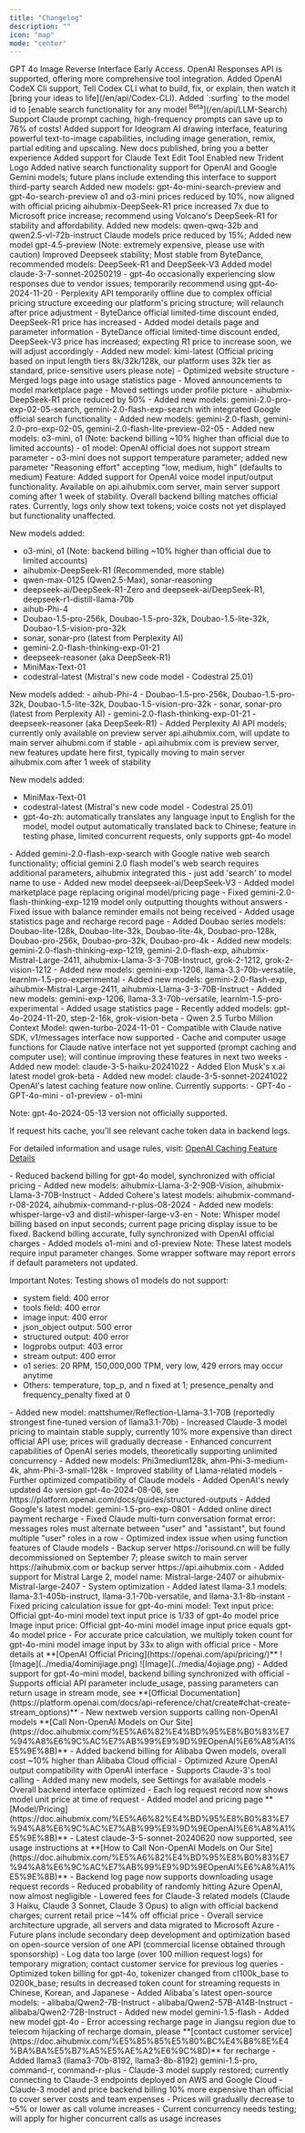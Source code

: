 ```yaml
---
title: "Changelog"
description: ""
icon: "map"
mode: "center"
---
```


<Update label="April 22, 2025">
GPT 4o Image Reverse Interface Early Access.
</Update>

<Update label="April 20, 2025">
OpenAI Responses API is supported, offering more comprehensive tool integration.
</Update>

<Update label="April 17, 2025">
Added OpenAI CodeX Cli support, Tell Codex CLI what to build, fix, or explain, then watch it [bring your ideas to life](/en/api/Codex-CLI).
</Update>

<Update label="April 12, 2025">
Added `:surfing` to the model id to [enable search functionality for any model <sup>Beta</sup>](/en/api/LLM-Search)
</Update>

<Update label="April 9, 2025">
Support Claude prompt caching, high-frequency prompts can save up to 76% of costs!
</Update>

<Update label="April 7, 2025">
Added support for Ideogram AI drawing interface, featuring powerful text-to-image capabilities, including image generation, remix, partial editing and upscaling.
</Update>

<Update label="April 5, 2025">
New docs published, bring you a better experience
</Update>

<Update label="March 30, 2025">
Added support for Claude Text Edit Tool
</Update>

<Update label="March 24, 2025">
Enabled new Trident Logo
</Update>

<Update label="March 16, 2025">
Added native search functionality support for OpenAI and Google Gemini models; future plans include extending this interface to support third-party search
</Update>

<Update label="March 15, 2025">
Added new models: gpt-4o-mini-search-preview and gpt-4o-search-preview
</Update>

<Update label="March 7, 2025">
o1 and o3-mini prices reduced by 10%, now aligned with official pricing
</Update>

<Update label="March 6, 2025">
aihubmix-DeepSeek-R1 price increased 7x due to Microsoft price increase; recommend using Volcano's DeepSeek-R1 for stability and affordability. Added new models: qwen-qwq-32b and qwen2.5-vl-72b-instruct
</Update>

<Update label="February 28, 2025">
Claude models price reduced by 15%; Added new model gpt-4.5-preview (Note: extremely expensive, please use with caution)
</Update>

<Update label="February 26, 2025">
Improved Deepseek stability; Most stable from ByteDance, recommended models: DeepSeek-R1 and DeepSeek-V3
</Update>

<Update label="February 25, 2025">
Added model claude-3-7-sonnet-20250219
</Update>

<Update label="February 24, 2025">
- gpt-4o occasionally experiencing slow responses due to vendor issues; temporarily recommend using gpt-4o-2024-11-20
- Perplexity API temporarily offline due to complex official pricing structure exceeding our platform's pricing structure; will relaunch after price adjustment
- ByteDance official limited-time discount ended, DeepSeek-R1 price has increased
- Added model details page and parameter information
</Update>

<Update label="February 23, 2025">
- ByteDance official limited-time discount ended, DeepSeek-V3 price has increased; expecting R1 price to increase soon, we will adjust accordingly
</Update>

<Update label="February 18, 2025">
- Added new model: kimi-latest (Official pricing based on input length tiers 8k/32k/128k, our platform uses 32k tier as standard, price-sensitive users please note)
- Optimized website structure
- Merged logs page into usage statistics page
- Moved announcements to model marketplace page
- Moved settings under profile picture
- aihubmix-DeepSeek-R1 price reduced by 50%
- Added new models: gemini-2.0-pro-exp-02-05-search, gemini-2.0-flash-exp-search with integrated Google official search functionality
- Added new models: gemini-2.0-flash, gemini-2.0-pro-exp-02-05, gemini-2.0-flash-lite-preview-02-05
- Added new models: o3-mini, o1 (Note: backend billing ~10% higher than official due to limited accounts)
</Update>

<Update label="February 4, 2025">
- o1 model: OpenAI official does not support stream parameter
- o3-mini does not support temperature parameter; added new parameter "Reasoning effort" accepting "low, medium, high" (defaults to medium)
</Update>

<Update label="February 1, 2025">
Feature: Added support for OpenAI voice model input/output functionality. Available on api.aihubmix.com server, main server support coming after 1 week of stability. Overall backend billing matches official rates. Currently, logs only show text tokens; voice costs not yet displayed but functionality unaffected.

New models added:
- o3-mini, o1 (Note: backend billing ~10% higher than official due to limited accounts)
- aihubmix-DeepSeek-R1 (Recommended, more stable)
- qwen-max-0125 (Qwen2.5-Max), sonar-reasoning
- deepseek-ai/DeepSeek-R1-Zero and deepseek-ai/DeepSeek-R1, deepseek-r1-distill-llama-70b
- aihub-Phi-4
- Doubao-1.5-pro-256k, Doubao-1.5-pro-32k, Doubao-1.5-lite-32k, Doubao-1.5-vision-pro-32k
- sonar, sonar-pro (latest from Perplexity AI)
- gemini-2.0-flash-thinking-exp-01-21
- deepseek-reasoner (aka DeepSeek-R1)
- MiniMax-Text-01
- codestral-latest (Mistral's new code model - Codestral 25.01)
</Update>

<Update label="January 23, 2025">
New models added:
- aihub-Phi-4
- Doubao-1.5-pro-256k, Doubao-1.5-pro-32k, Doubao-1.5-lite-32k, Doubao-1.5-vision-pro-32k
- sonar, sonar-pro (latest from Perplexity AI)
- gemini-2.0-flash-thinking-exp-01-21
- deepseek-reasoner (aka DeepSeek-R1)
</Update>

<Update label="January 19, 2025">
- Added Perplexity AI API models; currently only available on preview server api.aihubmix.com, will update to main server aihubmi.com if stable
- api.aihubmix.com is preview server, new features update here first, typically moving to main server aihubmix.com after 1 week of stability

New models added:
- MiniMax-Text-01
- codestral-latest (Mistral's new code model - Codestral 25.01)
- gpt-4o-zh: automatically translates any language input to English for the model, model output automatically translated back to Chinese; feature in testing phase, limited concurrent requests, only supports gpt-4o model
</Update>

<Update label="January 6, 2025">
- Added gemini-2.0-flash-exp-search with Google native web search functionality; official gemini 2.0 flash model's web search requires additional parameters, aihubmix integrated this - just add 'search' to model name to use
- Added new model deepseek-ai/DeepSeek-V3
</Update>

<Update label="January 1, 2025">
- Added model marketplace page replacing original model/pricing page
</Update>

<Update label="December 30, 2024">
- Fixed gemini-2.0-flash-thinking-exp-1219 model only outputting thoughts without answers
- Fixed issue with balance reminder emails not being received
</Update>

<Update label="December 22, 2024">
- Added usage statistics page and recharge record page
- Added Doubao series models: Doubao-lite-128k, Doubao-lite-32k, Doubao-lite-4k, Doubao-pro-128k, Doubao-pro-256k, Doubao-pro-32k, Doubao-pro-4k
- Added new models: gemini-2.0-flash-thinking-exp-1219, gemini-2.0-flash-exp, aihubmix-Mistral-Large-2411, aihubmix-Llama-3-3-70B-Instruct, grok-2-1212, grok-2-vision-1212
- Added new models: gemini-exp-1206, llama-3.3-70b-versatile, learnlm-1.5-pro-experimental
</Update>

<Update label="December 14, 2024">
- Added new models: gemini-2.0-flash-exp, aihubmix-Mistral-Large-2411, aihubmix-Llama-3-3-70B-Instruct
</Update>

<Update label="December 8, 2024">
- Added new models: gemini-exp-1206, llama-3.3-70b-versatile, learnlm-1.5-pro-experimental
- Added usage statistics page
</Update>

<Update label="November 21, 2024">
- Recently added models: gpt-4o-2024-11-20, step-2-16k, grok-vision-beta
- Qwen 2.5 Turbo Million Context Model: qwen-turbo-2024-11-01
</Update>

<Update label="November 7, 2024">
- Compatible with Claude native SDK, v1/messages interface now supported
- Cache and computer usage functions for Claude native interface not yet supported (prompt caching and computer use); will continue improving these features in next two weeks
</Update>

<Update label="November 5, 2024">
- Added new model: claude-3-5-haiku-20241022
- Added Elon Musk's x.ai latest model grok-beta
</Update>

<Update label="October 23, 2024">
- Added new model: claude-3-5-sonnet-20241022
</Update>

<Update label="October 10, 2024">
OpenAI's latest caching feature now online. Currently supports:
- GPT-4o
- GPT-4o-mini
- o1-preview
- o1-mini

Note: gpt-4o-2024-05-13 version not officially supported.

If request hits cache, you'll see relevant cache token data in backend logs.

For detailed information and usage rules, visit: [OpenAI Caching Feature Details](https://openai.com/index/api-prompt-caching/)
</Update>

<Update label="October 3, 2024">
- Reduced backend billing for gpt-4o model, synchronized with official pricing
- Added new models: aihubmix-Llama-3-2-90B-Vision, aihubmix-Llama-3-70B-Instruct
- Added Cohere's latest models: aihubmix-command-r-08-2024, aihubmix-command-r-plus-08-2024
</Update>

<Update label="September 19, 2024">
- Added new models: whisper-large-v3 and distil-whisper-large-v3-en
- Note: Whisper model billing based on input seconds; current page pricing display issue to be fixed. Backend billing accurate, fully synchronized with OpenAI official charges
</Update>

<Update label="September 13, 2024">
- Added models o1-mini and o1-preview
Note: These latest models require input parameter changes. Some wrapper software may report errors if default parameters not updated.

Important Notes:
Testing shows o1 models do not support:
- system field: 400 error
- tools field: 400 error
- image input: 400 error
- json_object output: 500 error
- structured output: 400 error
- logprobs output: 403 error
- stream output: 400 error
- o1 series: 20 RPM, 150,000,000 TPM, very low, 429 errors may occur anytime
- Others: temperature, top_p, and n fixed at 1; presence_penalty and frequency_penalty fixed at 0
</Update>

<Update label="September 10, 2024">
- Added new model: mattshumer/Reflection-Llama-3.1-70B (reportedly strongest fine-tuned version of llama3.1-70b)
- Increased Claude-3 model pricing to maintain stable supply, currently 10% more expensive than direct official API use; prices will gradually decrease
- Enhanced concurrent capabilities of OpenAI series models, theoretically supporting unlimited concurrency
</Update>

<Update label="August 11, 2024">
- Added new models: Phi3medium128k, ahm-Phi-3-medium-4k, ahm-Phi-3-small-128k
- Improved stability of Llama-related models
- Further optimized compatibility of Claude models
</Update>

<Update label="August 7, 2024">
- Added OpenAI's newly updated 4o version gpt-4o-2024-08-06, see https://platform.openai.com/docs/guides/structured-outputs
- Added Google's latest model: gemini-1.5-pro-exp-0801
</Update>

<Update label="August 4, 2024">
- Added online direct payment recharge
- Fixed Claude multi-turn conversation format error: messages roles must alternate between "user" and "assistant", but found multiple "user" roles in a row
- Optimized index issue when using function features of Claude models
- Backup server https://orisound.cn will be fully decommissioned on September 7; please switch to main server https://aihubmix.com or backup server https://api.aihubmix.com
</Update>

<Update label="July 27, 2024">
- Added support for Mistral Large 2, model name: Mistral-large-2407 or aihubmix-Mistral-large-2407
- System optimization
</Update>

<Update label="July 24, 2024">
- Added latest llama-3.1 models: llama-3.1-405b-instruct, llama-3.1-70b-versatile, and llama-3.1-8b-instant
</Update>

<Update label="July 20, 2024">
- Fixed pricing calculation issue for gpt-4o-mini model:
  Text input price: Official gpt-4o-mini model text input price is 1/33 of gpt-4o model price
  Image input price: Official gpt-4o-mini model image input price equals gpt-4o model price
- For accurate price calculation, we multiply token count for gpt-4o-mini model image input by 33x to align with official price
- More details at **[OpenAI Official Pricing](https://openai.com/api/pricing/)**
![Image](../media/4ominijiage.png)
![Image](../media/4ojiage.png)
</Update>

<Update label="July 19, 2024">
- Added support for gpt-4o-mini model, backend billing synchronized with official
</Update>

<Update label="July 15, 2024">
- Supports official API parameter include_usage, passing parameters can return usage in stream mode, see **[Official Documentation](https://platform.openai.com/docs/api-reference/chat/create#chat-create-stream_options)**
</Update>

<Update label="July 14, 2024">
- New nextweb version supports calling non-OpenAI models **[Call Non-OpenAI Models on Our Site](https://doc.aihubmix.com/%E5%A6%82%E4%BD%95%E8%B0%83%E7%94%A8%E6%9C%AC%E7%AB%99%E9%9D%9EOpenAI%E6%A8%A1%E5%9E%8B)**
- Added backend billing for Alibaba Qwen models, overall cost ~10% higher than Alibaba Cloud official
- Optimized Azure OpenAI output compatibility with OpenAI interface
- Supports Claude-3's tool calling
- Added many new models, see Settings for available models
</Update>

<Update label="July 3, 2024">
- Overall backend interface optimized
- Each log request record now shows model unit price at time of request
- Added model and pricing page **[Model/Pricing](https://doc.aihubmix.com/%E5%A6%82%E4%BD%95%E8%B0%83%E7%94%A8%E6%9C%AC%E7%AB%99%E9%9D%9EOpenAI%E6%A8%A1%E5%9E%8B)**
</Update>

<Update label="June 20, 2024">
- Latest claude-3-5-sonnet-20240620 now supported, see usage instructions at **[How to Call Non-OpenAI Models on Our Site](https://doc.aihubmix.com/%E5%A6%82%E4%BD%95%E8%B0%83%E7%94%A8%E6%9C%AC%E7%AB%99%E9%9D%9EOpenAI%E6%A8%A1%E5%9E%8B)**
</Update>

<Update label="June 18, 2024">
- Backend log page now supports downloading usage request records
</Update>

<Update label="June 16, 2024">
- Reduced probability of randomly hitting Azure OpenAI, now almost negligible
</Update>

<Update label="June 13, 2024">
- Lowered fees for Claude-3 related models (Claude 3 Haiku, Claude 3 Sonnet, Claude 3 Opus) to align with official backend charges; current retail price ~14% off official price
</Update>

<Update label="June 10, 2024">
- Overall service architecture upgrade, all servers and data migrated to Microsoft Azure
- Future plans include secondary deep development and optimization based on open-source version of one API (commercial license obtained through sponsorship)
- Log data too large (over 100 million request logs) for temporary migration; contact customer service for previous log queries
- Optimized token billing for gpt-4o, tokenizer changed from cI100k_base to 0200k_base; results in decreased token count for streaming requests in Chinese, Korean, and Japanese
</Update>

<Update label="June 8, 2024">
- Added Alibaba's latest open-source models:
  - alibaba/Qwen2-7B-Instruct
  - alibaba/Qwen2-57B-A14B-Instruct
  - alibaba/Qwen2-72B-Instruct
</Update>

<Update label="May 20, 2024">
- Added new model gemini-1.5-flash
- Added new model gpt-4o
- Error accessing recharge page in Jiangsu region due to telecom hijacking of recharge domain, please **[contact customer service](https://doc.aihubmix.com/%E5%85%85%E5%80%BC%E4%B8%8E%E4%BA%BA%E5%B7%A5%E5%AE%A2%E6%9C%8D)** for recharge
- Added llama3 (llama3-70b-8192, llama3-8b-8192) gemini-1.5-pro, command-r, command-r-plus
- Claude-3 model supply restored; currently connecting to Claude-3 endpoints deployed on AWS and Google Cloud
- Claude-3 model and price backend billing 10% more expensive than official to cover server costs and team expenses
- Prices will gradually decrease to ~5% or lower as call volume increases
- Current concurrency needs testing; will apply for higher concurrent calls as usage increases
</Update>


